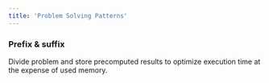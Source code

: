 ---
title: 'Problem Solving Patterns'
---

### Prefix & suffix

Divide problem and store precomputed results to optimize execution time at the expense of used memory.